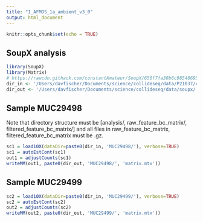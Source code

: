 ```yaml
---
title: "I_AFMOS_1a_ambient_v3_0"
output: html_document
---
```


```r
knitr::opts_chunk$set(echo = TRUE)
```

## SoupX analysis


```r
library(SoupX)
library(Matrix)
# https://rawcdn.githack.com/constantAmateur/SoupX/650f7fa30b6c985486953b9ef8858c17fe7df68a/inst/doc/pbmcTutorial.html
dir_in <- '/Users/davfischer/Documents/science/collideseq/data/P21037/cellranger/'
dir_out <- '/Users/davfischer/Documents/science/collideseq/data/soupx/'
```

## Sample MUC29498
Note that directory structure must be [analysis/, raw_feature_bc_matrix/, filtered_feature_bc_matrix/] and all files in raw_feature_bc_matrix, filtered_feature_bc_matrix must be .gz.
```r
sc1 = load10X(dataDir=paste0(dir_in, 'MUC29498/'), verbose=TRUE)
sc1 = autoEstCont(sc1)
out1 = adjustCounts(sc1)
writeMM(out1, paste0(dir_out, 'MUC29498/', 'matrix.mtx'))
```

## Sample MUC29499

```r
sc2 = load10X(dataDir=paste0(dir_in, 'MUC29499/'), verbose=TRUE)
sc2 = autoEstCont(sc2)
out2 = adjustCounts(sc2)
writeMM(out2, paste0(dir_out, 'MUC29499/', 'matrix.mtx'))
```

